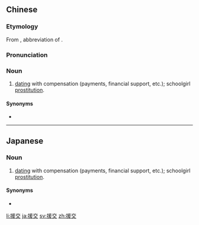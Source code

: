 ==Chinese==
{{zh-forms}}

===Etymology===
From {{etyl|ja|zh|sort=yuan2jiao1}} {{m|ja|援交|tr=enkō||dating with compensation (payments, financial support, etc.); schoolgirl prostitution}}, abbreviation of {{m|ja|援助交際}}.

===Pronunciation===
{{zh-pron
|m=yuánjiāo
|c=wun4 gaau1
|mn=oân-kau/oān-kau
|cat=n
}}

===Noun===
{{zh-noun}}

# [[dating]] with compensation (payments, financial support, etc.); schoolgirl [[prostitution]].

====Synonyms====
* {{zh-l|援助交際}}

----

==Japanese==
{{ja-kanjitab|えん|こう|yomi=o}}

===Noun===
{{ja-noun|えんこう}}

# [[dating]] with compensation (payments, financial support, etc.); schoolgirl [[prostitution]].

====Synonyms====
* {{ja-r|援助交際|えんじょ こうさい}}

[[li:援交]]
[[ja:援交]]
[[sv:援交]]
[[zh:援交]]